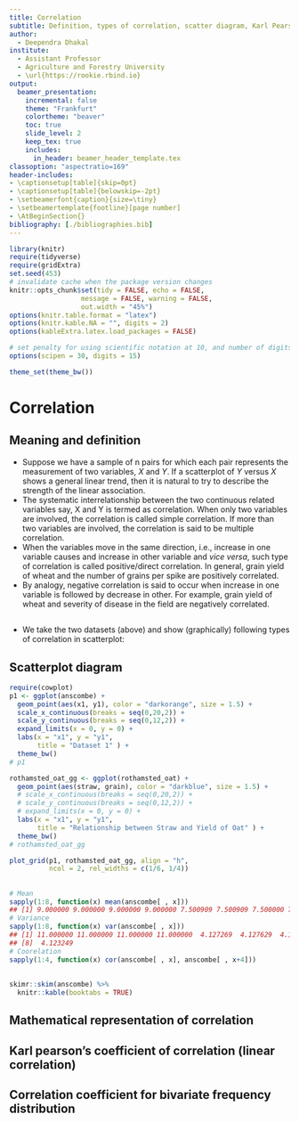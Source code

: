 ```yaml
---
title: Correlation
subtitle: Definition, types of correlation, scatter diagram, Karl Pearson's coefficient of correlation (linear correlation)
author:   
  - Deependra Dhakal 
institute:   
  - Assistant Professor
  - Agriculture and Forestry University
  - \url{https://rookie.rbind.io}
output:   
  beamer_presentation:  
    incremental: false  
    theme: "Frankfurt"  
    colortheme: "beaver"  
    toc: true   
    slide_level: 2
    keep_tex: true
    includes:
      in_header: beamer_header_template.tex
classoption: "aspectratio=169"
header-includes: 
- \captionsetup[table]{skip=0pt}
- \captionsetup[table]{belowskip=-2pt}
- \setbeamerfont{caption}{size=\tiny}
- \setbeamertemplate{footline}[page number]
- \AtBeginSection{}
bibliography: [./bibliographies.bib]
---
```


```r
library(knitr)
require(tidyverse)
require(gridExtra)
set.seed(453)
# invalidate cache when the package version changes
knitr::opts_chunk$set(tidy = FALSE, echo = FALSE, 
                  message = FALSE, warning = FALSE,
                  out.width = "45%")
options(knitr.table.format = "latex")
options(knitr.kable.NA = "", digits = 2)
options(kableExtra.latex.load_packages = FALSE)

# set penalty for using scientific notation at 10, and number of digits to use in notation to 10
options(scipen = 30, digits = 15)

theme_set(theme_bw())
```

# Correlation

## Meaning and definition

- Suppose we have a sample of n pairs for which each pair represents the measurement of two variables, $X$ and $Y$. If a scatterplot of $Y$ versus $X$ shows a general linear trend, then it is natural to try to describe the strength of the linear association.
- The systematic interrelationship between the two continuous related variables say, X and Y is termed as correlation. When only two variables are involved, the correlation is called simple correlation. If more than two variables are involved, the correlation is said to be multiple correlation.
- When the variables move in the same direction, i.e., increase in one variable causes and increase in other variable and _vice versa_, such type of correlation is called positive/direct correlation. In general, grain yield of wheat and the number of grains per spike are positively correlated. 
- By analogy, negative correlation is said to occur when increase in one variable is followed by decrease in other. For example, grain yield of wheat and severity of disease in the field are negatively correlated.

##

\begin{columns}[T, onlytextwidth]
\column{0.5\textwidth}
\small Anscombe's Quartet

```r
anscombe <- datasets::anscombe

anscombe %>%
  mutate(SN = row_number()) %>% 
  relocate(SN, .before = 1) %>% 
  knitr::kable(booktabs = TRUE, caption = "Anscombes quartet is a set of 4 ($x,y$) data sets that were published by Francis Anscombe in a 1973 paper Graphs in statistical analysis.", linesep = "") %>% 
  kableExtra::kable_styling(latex_options = "striped", font_size = 5) %>% 
  kableExtra::column_spec(column = 1:8, width = c(rep("1.5em", 4), rep("2em", 4)))

```

\column{0.5\textwidth}
\small Rothamsted Oats

```r
rothamsted_oat <- agridat::rothamsted.oats

mutate(head(rothamsted_oat[, c("grain", "straw")], n = 6),
       across(everything(), ~as.character(.))) %>% 
  bind_rows(tibble(grain = rep("$\\dots$", 3), straw = rep("$\\dots$", 3))) %>% 
  bind_rows(mutate(tail(rothamsted_oat[, c("grain", "straw")], n = 6),
       across(everything(), ~as.character(.)))) %>%
  mutate(SN = row_number()) %>% 
  relocate(SN, .before = 1) %>% 
  knitr::kable(booktabs = TRUE, caption = "A dataset from RCB experiment, carried out at Rothamsted facility, of oats taking measurements on straw and grain with 9 fertilizer treatments.", escape = FALSE, linesep = "") %>% 
  kableExtra::kable_styling(font_size = 5, latex_options = "striped") %>% 
  kableExtra::column_spec(column = 1:2, width = c("5em", "5em"))

```

\end{columns}

\footnotesize
- We take the two datasets (above) and show (graphically) following types of correlation in scatterplot:
  \begin{itemize}
  \scriptsize
  \item Positive correlation
  \item Negative correlation
  \item Dinosaur correlation
  \end{itemize}

## Scatterplot diagram

```r
require(cowplot)
p1 <- ggplot(anscombe) +
  geom_point(aes(x1, y1), color = "darkorange", size = 1.5) +
  scale_x_continuous(breaks = seq(0,20,2)) +
  scale_y_continuous(breaks = seq(0,12,2)) +
  expand_limits(x = 0, y = 0) +
  labs(x = "x1", y = "y1",
       title = "Dataset 1" ) +
  theme_bw()
# p1

rothamsted_oat_gg <- ggplot(rothamsted_oat) +
  geom_point(aes(straw, grain), color = "darkblue", size = 1.5) +
  # scale_x_continuous(breaks = seq(0,20,2)) +
  # scale_y_continuous(breaks = seq(0,12,2)) +
  # expand_limits(x = 0, y = 0) +
  labs(x = "x1", y = "y1",
       title = "Relationship between Straw and Yield of Oat" ) +
  theme_bw()
# rothamsted_oat_gg

plot_grid(p1, rothamsted_oat_gg, align = "h",
          ncol = 2, rel_widths = c(1/6, 1/4))
```

##

```r
# Mean
sapply(1:8, function(x) mean(anscombe[ , x]))
## [1] 9.000000 9.000000 9.000000 9.000000 7.500909 7.500909 7.500000 7.500909
# Variance
sapply(1:8, function(x) var(anscombe[ , x]))
## [1] 11.000000 11.000000 11.000000 11.000000  4.127269  4.127629  4.122620
## [8]  4.123249
# Coorelation
sapply(1:4, function(x) cor(anscombe[ , x], anscombe[ , x+4]))
```

##

```r
skimr::skim(anscombe) %>%
  knitr::kable(booktabs = TRUE)
```


## Mathematical representation of correlation


## Karl pearson's coefficient of correlation (linear correlation)

## Correlation coefficient for bivariate frequency distribution